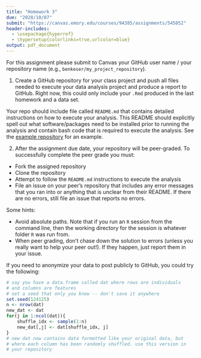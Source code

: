 ```yaml
---
title: "Homework 3"
due: "2020/10/07"
submit: "https://canvas.emory.edu/courses/94385/assignments/545052"
header-includes:
  - \usepackage{hyperref}
  - \hypersetup{colorlinks=true,urlcolor=blue}
output: pdf_document
---
```


For this assignment please submit to Canvas your GitHub user name / your repository name (e.g., `benkeser/my_project_repository`).

1. Create a GitHub repository for your class project and push all files needed to execute your data analysis project and produce a report to GitHub. Right now, this could only include your `.Rmd` produced in the last homework and a data set. 

Your repo should include file called `README.md` that contains detailed instructions on how to execute your analysis. This README should explicitly spell out what software/packages need to be installed prior to running the analysis and contain bash code that is required to execute the analysis. See the [example repository](https://github.com/benkeser/info550project) for an example. 

2. After the assignment due date, your repository will be peer-graded. To successfully complete the peer grade you must:

- Fork the assigned repository
- Clone the repository
- Attempt to follow the `README.md` instructions to execute the analysis
- File an issue on your peer's repository that includes any error messages that you ran into or anything that is unclear from their README. If there are no errors, still file an issue that reports no errors.

Some hints:

* Avoid absolute paths. Note that if you run an `R` session from the command line, then the working directory for the session is whatever folder `R` was run from. 
* When peer grading, don't chase down the solution to errors (unless you really want to help your peer out!). If they happen, just report them in your issue.

If you need to anonymize your data to post publicly to GitHub, you could try the following:

```r
# say you have a data.frame called dat where rows are individuals 
# and columns are features
# set a seed that only you know -- don't save it anywhere
set.seed(124125)
n <- nrow(dat)
new_dat <- dat
for(j in 1:ncol(dat)){
	shuffle_idx <- sample(1:n)
	new_dat[,j] <- dat[shuffle_idx, j]
}
# new dat now contains data formatted like your original data, but 
# where each column has been randomly shuffled. use this version in 
# your repository
``` 